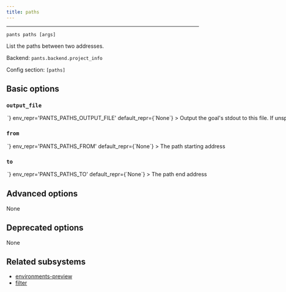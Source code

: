 ```yaml
---
title: paths
---
```



---

```
pants paths [args]
```

List the paths between two addresses.

Backend: <span className="color--primary">`pants.backend.project_info`</span>

Config section: <span className="color--primary">`[paths]`</span>

<span className={styles.options}>

## Basic options

### `output_file`

<Option
  cli_repr={`--paths-output-file=<path>`}
  env_repr='PANTS_PATHS_OUTPUT_FILE'
  default_repr={`None`}
>

Output the goal&#x27;s stdout to this file. If unspecified, outputs to stdout.

</Option>

### `from`

<Option
  cli_repr={`--paths-from=<str>`}
  env_repr='PANTS_PATHS_FROM'
  default_repr={`None`}
>

The path starting address

</Option>

### `to`

<Option
  cli_repr={`--paths-to=<str>`}
  env_repr='PANTS_PATHS_TO'
  default_repr={`None`}
>

The path end address

</Option>

## Advanced options

None

## Deprecated options

None

## Related subsystems

- [environments-preview](../subsystems/environments-preview.mdx)
- [filter](../subsystems/filter.mdx)

</span>
